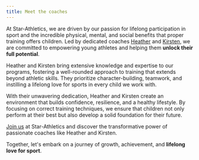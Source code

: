 ```yaml
---
title: Meet the coaches
---
```


At Star-Athletics, we are driven by our passion for lifelong participation in sport and the incredible physical, mental, and social benefits that proper training offers children. Led by dedicated coaches [Heather](/coaches/heather) and [Kirsten](/coaches/kirsten), we are committed to empowering young athletes and helping them **unlock their full potential**.

Heather and Kirsten bring extensive knowledge and expertise to our programs, fostering a well-rounded approach to training that extends beyond athletic skills. They prioritize character-building, teamwork, and instilling a lifelong love for sports in every child we work with.

With their unwavering dedication, Heather and Kirsten create an environment that builds confidence, resilience, and a healthy lifestyle. By focusing on correct training techniques, we ensure that children not only perform at their best but also develop a solid foundation for their future.

[Join us](/register) at Star-Athletics and discover the transformative power of passionate coaches like Heather and Kirsten.

Together, let's embark on a journey of growth, achievement, and **lifelong love for sport**.

